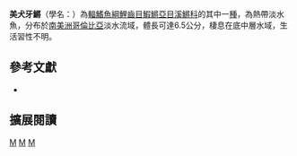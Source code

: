 {{Speciesbox 
| taxon = Cynodonichthys elegans
| status = NE
| status_system = IUCN3.1
| authority = [[Steindachner|Steindachner]], 1880
| synonyms = *''Rivulus elegans, Steindachner, 1880''
}}
'''美犬牙鱂'''（學名：{{lang|la|''Cynodonichthys elegans''}}）為[[輻鰭魚綱|輻鰭魚綱]][[鯉齒目|鯉齒目]][[鰕鱂亞目|鰕鱂亞目]][[溪鱂科|溪鱂科]]的其中一[[種|種]]，為熱帶淡水魚，分布於[[南美洲|南美洲]][[哥倫比亞|哥倫比亞]]淡水流域，體長可達6.5公分，棲息在底中層水域，生活習性不明。

== 參考文獻 ==
*{{FishBase_species|genus=Cynodonichthys|species=elegans|year=2014|month=8}}

== 擴展閱讀 ==
{{refbegin}}
{{wikispecies-inline|Cynodonichthys elegans|美犬牙鱂}}
{{refend}}
{{Taxonbar|from=Q5199957}}

{{DEFAULTSORT:Cynodonichthys elegans}}
[[Category:犬牙鱂屬|M]]
[[Category:馬格達萊納河|M]]
[[Category:1880年描述的魚類|M]]